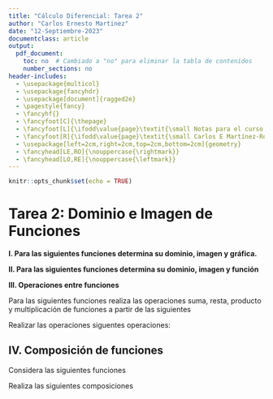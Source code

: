 ```yaml
---
title: "Cálculo Diferencial: Tarea 2"
author: "Carlos Ernesto Martinez"
date: "12-Septiembre-2023"
documentclass: article
output:
  pdf_document:
    toc: no  # Cambiado a "no" para eliminar la tabla de contenidos
    number_sections: no
header-includes:
  - \usepackage{multicol}
  - \usepackage{fancyhdr}
  - \usepackage[document]{ragged2e}
  - \pagestyle{fancy}
  - \fancyhf{}
  - \fancyfoot[C]{\thepage}
  - \fancyfoot[L]{\ifodd\value{page}\textit{\small Notas para el curso de Cálculo Diferencial}\else\textit{\small Carlos E Martínez-Rodríguez}\fi}
  - \fancyfoot[R]{\ifodd\value{page}\textit{\small Carlos E Martínez-Rodríguez}\else\textit{\small Notas para el curso de Cálculo Diferencial}\fi}
  - \usepackage[left=2cm,right=2cm,top=2cm,bottom=2cm]{geometry}
  - \fancyhead[LE,RO]{\nouppercase{\rightmark}}
  - \fancyhead[LO,RE]{\nouppercase{\leftmark}}
---
```


```r
knitr::opts_chunk$set(echo = TRUE)

```



# Tarea 2: Dominio e Imagen de Funciones

**I. Para las siguientes funciones determina su dominio, imagen y gráfica.**

\begin{multicols}{3}
  1. $f(x) = 2x + 3$
  
  2. $f(x) = 3x - 2$
  
  4. $f(x) = x^2 - 4x + 5$
  
  4. $f(x) = 3x^2 + 6x + 2$
  
  5. $f(x) = x^2 + 4x + 4$

  6. $f(x) = \frac{3}{x + 2}$

  7. $f(x) = \frac{2}{x - 3}$

  8. $f(x) = \frac{x - 4}{x + 4}$

  9. $f(x) = \frac{x - 1}{x + 2}$

  10. $f(x) = \frac{x^2 - 4}{x + 2}$

  11. $f(x) = \frac{x^2 - 9}{x - 3}$
  
  12. $f(x) = |x + 3|$

  13. $f(x) = |x - 1|$

  14. $f(x) = |5x - 3|$

  15. $f(x) = |6x - 5|$

\end{multicols}  
  
**II. Para las siguientes funciones determina su dominio, imagen y función**

\begin{multicols}{3}
  1. $f(x) = \sqrt{x + 3}$
 
  2. $f(x) = \sqrt{3x - 1}$
 
  3. $f(x) = \sqrt{-4x + 2}$

  4. $f(x) = \sqrt{x^2 + 4x + 3}$
 
  5. $f(x) = \sqrt{2x^2 + 6x + 5}$
 
  6. $f(x) = \sqrt{x^2 - 9}$
 
  7. $f(x) = \sqrt{4x^2 - 4}$
 
  8. $f(x) = \sqrt{\frac{2}{3}x+1}$
 
  9. $f(x) = \sqrt{\frac{x^2 - 4}{x + 2}}$

  10. $f(x) = \frac{x^2 - 4}{x - 2}$
 
  11. $f(x) = \frac{x^2-9}{3x - 9}$
 
  12. $f(x) = \frac{2x^2 + 4x + 2}{3x + 3}$
  
  13. $f(x) =\frac{3x^2 + 2x - 1}{x + 2}$
  
  14. $f(x) =\frac{6x^2 - 7x + 3}{4x - 2}$
  
  15. $f(x) =\frac{9x^2 + 10x - 6}{7x + 5}$


\end{multicols}  

**III. Operaciones entre funciones**

Para las siguientes funciones realiza las operaciones suma, resta, producto y multiplicación de funciones a partir de las siguientes

\begin{multicols}{3}

    a. $f_1(x) = 2x + 3$
    
    b. $f_8(x) = 4x - 7$
    
    c. $f_{15}(x) = -x + 5$

    d. $f_2(x) = x^2 + 2x + 1$
    
    e. $f_9(x) = -2x^2 + 3x - 5$
    
    f. $f_{16}(x) = 4x^2 - 6x + 2$

    g. $f_3(x) = \frac{2x^2 + 3x + 1}{x + 2}$
    
    h. $f_{10}(x) = \frac{4x^2 - 6x + 2}{3x + 4}$
    
    i. $f_{17}(x) = \frac{-x^2 + 4x - 7}{-x + 3}$

    j. $f_4(x) = \sqrt{2x + 3}$
    
    k. $f_7(x) = \sqrt{-x + 5}$
    
    l. $f_{18}(x) = \sqrt{-3x - 4}$

    m. $f_5(x) = \sqrt{2x^2 + 3x + 1}$
    
    n. $f_8(x) = \sqrt{4x^2 - 6x + 2}$
    
    o. $f_{19}(x) = \sqrt{3x^2 - 2x + 6}$

    p. $f_6(x) = \sqrt{\frac{2x^2 + 3x + 1}{x + 2}}$
    
    q. $f_9(x) = \sqrt{\frac{-x^2 + 5x - 3}{2x + 1}}$
    
    r. $f_{20}(x) = \sqrt{\frac{4x^2 - 6x + 2}{3x + 4}}$

    a. $f_7(x) = |2x + 3|$

    b. $f_{10}(x) = |4x - 6|$
    
    c. $f_{21}(x) = |-x - 5|$
    
\end{multicols}  


Realizar las operaciones siguentes operaciones: 

\begin{center}
\begin{tabular}{c|c|c|c}\hline
      Suma & $f_1(x)+f_3(x)$& $f_4(x)+f_5(x)$& $f_6(x)+f_7(x)$\\
      Resta & $f_1(x)-f_21(x)$ & $f_4(x)-f_{20}(x)$ & $f_6(x)-f_{19}(x)$ \\
      Producto & $f_4(x)\cdot f_{14}(x)$ & $f_6(x)\cdot f_{15}(x)$ & $f_2(x)\cdot f_{16}(x)$ \\
      Cociente & $f_6(x)/f_{16}(x)$ & $f_{15}(x)/f_4(x)$ & $f_{14}(x)/f_5(x)$\\
      &$f_2(x)+f_8(x)$&$f_3(x)-f_{17}(x)$ &$f_1(x)\cdot f_{18}(x)$ \\\hline
\end{tabular}
\end{center}


## IV. Composición de funciones

Considera las siguientes funciones
\begin{multicols}{3}

  1. $f_1(x) = 2x + 3$

  2. $f_1(x) = 9x - 7$

  3. $f_2(x) = 2x^2 - 3x - 2$
  
  4. $f_2(x) = -x^2 + 2x + 3$
  
  5. $f_3(x) = \frac{3x^2 + 2x + 7}{4x + 2}$
  
  6. $f_3(x) = \frac{6x^2 - 2x + 8}{5x + 1}$

  7. $f_5(x) = \sqrt{2x^2 + 3x + 1}$
  
  8. $f_5(x) = \sqrt{3x^2 + 2x + 5}$
  
  9. $f_4(x) = \sqrt{2x + 8}$
  
  10. $f_4(x) = \sqrt{3x + 5}$

  11. $f_6(x) = \sqrt{\frac{6x^2 + 4x + 9}{2x + 1}}$
  
  12. $f_6(x) = \sqrt{\frac{8x^2 + 5x + 3}{4x + 2}}$

  13. $f_7(x) = |3x - 1|$

  14. $f_7(x) = |6x + 2|$

\end{multicols}    
    
Realiza las siguientes composiciones

\begin{center}
\begin{tabular}{c|c|c}\hline
  $f_1(f_{14}(x))$ & $f_{13}(f_4(x))$ & $f_5(f_{12}(x))$ \\
  $f_6(f_{10}(x))$ & $f_9(f_5(x))$ & $f_4(f_8(x))$ \\
  $f_{12}(f_5(x))$ & $f_4(f_{11}(x))$ & $f_{10}(f_3(x))$\\
  $f_8(f_4(x))$ & $f_1(f_7(x))$ & $f_6(f_6(x))$\\
  $f_2(f_6(x))$ & $f_5(f_3(x))$ & $f_4(f_4(x))$\\\hline
  \end{tabular}
\end{center}

